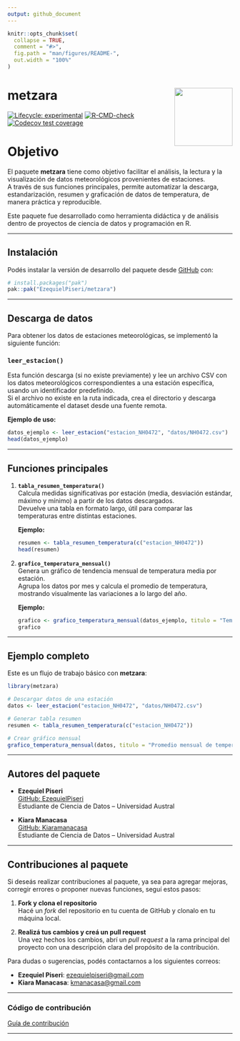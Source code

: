 ```yaml
---
output: github_document
---
```


<!-- README.md se genera a partir de README.Rmd. Por favor, editá este archivo. -->

```r
knitr::opts_chunk$set(
  collapse = TRUE,
  comment = "#>",
  fig.path = "man/figures/README-",
  out.width = "100%"
)
```

# metzara <img src="man/figures/logo.png" align="right" width="130"/>

<!-- badges: start -->

[![Lifecycle: experimental](https://img.shields.io/badge/lifecycle-experimental-orange.svg)](https://lifecycle.r-lib.org/articles/stages.html#experimental) [![R-CMD-check](https://github.com/EzequielPiseri/metzara/actions/workflows/R-CMD-check.yaml/badge.svg)](https://github.com/EzequielPiseri/metzara/actions/workflows/R-CMD-check.yaml) [![Codecov test coverage](https://codecov.io/gh/EzequielPiseri/metzara/branch/main/graph/badge.svg)](https://app.codecov.io/gh/EzequielPiseri/metzara)

<!-- badges: end -->

# Objetivo

El paquete **metzara** tiene como objetivo facilitar el análisis, la lectura y la visualización de datos meteorológicos provenientes de estaciones.  
A través de sus funciones principales, permite automatizar la descarga, estandarización, resumen y graficación de datos de temperatura, de manera práctica y reproducible.  

Este paquete fue desarrollado como herramienta didáctica y de análisis dentro de proyectos de ciencia de datos y programación en R.

---

## Instalación

Podés instalar la versión de desarrollo del paquete desde [GitHub](https://github.com/) con:

```r
# install.packages("pak")
pak::pak("EzequielPiseri/metzara")
```

---

## Descarga de datos

Para obtener los datos de estaciones meteorológicas, se implementó la siguiente función:

### **`leer_estacion()`**

Esta función descarga (si no existe previamente) y lee un archivo CSV con los datos meteorológicos correspondientes a una estación específica, usando un identificador predefinido.  
Si el archivo no existe en la ruta indicada, crea el directorio y descarga automáticamente el dataset desde una fuente remota.

**Ejemplo de uso:**

```r
datos_ejemplo <- leer_estacion("estacion_NH0472", "datos/NH0472.csv")
head(datos_ejemplo)
```

---

## Funciones principales

1. **`tabla_resumen_temperatura()`**  
   Calcula medidas significativas por estación (media, desviación estándar, máximo y mínimo) a partir de los datos descargados.  
   Devuelve una tabla en formato largo, útil para comparar las temperaturas entre distintas estaciones.

   **Ejemplo:**

   ```r
   resumen <- tabla_resumen_temperatura(c("estacion_NH0472"))
   head(resumen)
   ```

2. **`grafico_temperatura_mensual()`**  
   Genera un gráfico de tendencia mensual de temperatura media por estación.  
   Agrupa los datos por mes y calcula el promedio de temperatura, mostrando visualmente las variaciones a lo largo del año.

   **Ejemplo:**

   ```r
   grafico <- grafico_temperatura_mensual(datos_ejemplo, titulo = "Temperatura mensual promedio")
   grafico
   ```

---

## Ejemplo completo

Este es un flujo de trabajo básico con **metzara**:

```r
library(metzara)

# Descargar datos de una estación
datos <- leer_estacion("estacion_NH0472", "datos/NH0472.csv")

# Generar tabla resumen
resumen <- tabla_resumen_temperatura(c("estacion_NH0472"))

# Crear gráfico mensual
grafico_temperatura_mensual(datos, titulo = "Promedio mensual de temperatura - Estación NH0472")
```

---

## Autores del paquete

- **Ezequiel Piseri**  
  [GitHub: EzequielPiseri](https://github.com/EzequielPiseri)  
  Estudiante de Ciencia de Datos – Universidad Austral

- **Kiara Manacasa**  
  [GitHub: Kiaramanacasa](https://github.com/Kiaramanacasa)  
  Estudiante de Ciencia de Datos – Universidad Austral

---

## Contribuciones al paquete

Si deseás realizar contribuciones al paquete, ya sea para agregar mejoras, corregir errores o proponer nuevas funciones, seguí estos pasos:

1. **Fork y clona el repositorio**  
   Hacé un *fork* del repositorio en tu cuenta de GitHub y clonalo en tu máquina local.

2. **Realizá tus cambios y creá un pull request**  
   Una vez hechos los cambios, abrí un *pull request* a la rama principal del proyecto con una descripción clara del propósito de la contribución.

Para dudas o sugerencias, podés contactarnos a los siguientes correos:

- **Ezequiel Piseri**: [ezequielpiseri@gmail.com](mailto:ezequielpiseri@gmail.com)  
- **Kiara Manacasa**: [kmanacasa@gmail.com](mailto:kmanacasa@gmail.com)

---

### Código de contribución

[Guía de contribución](https://github.com/EzequielPiseri/metzara/blob/main/.github/CONTRIBUTING.md)

---
